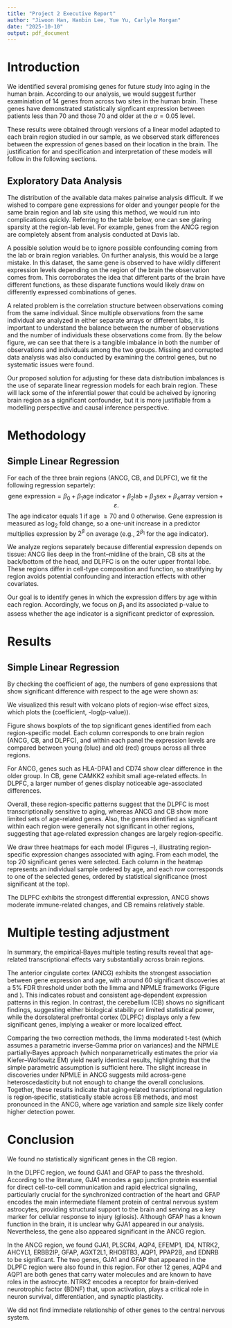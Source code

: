 ```yaml
---
title: "Project 2 Executive Report"
author: "Jiwoon Han, Hanbin Lee, Yue Yu, Carlyle Morgan"
date: "2025-10-10"
output: pdf_document
---
```


# Introduction

We identified several promising genes for future study into aging in the human brain. According to our analysis, we would suggest further examiniation of 14 genes from across two sites in the human brain. These genes have demonstrated statistically signficant expression between patients less than 70 and those 70 and older at the $\alpha = 0.05$ level.

These results were obtained through versions of a linear model adapted to each brain region studied in our sample, as we observed stark differences between the expression of genes based on their location in the brain. The justification for and specification and interpretation of these models will follow in the following sections.
 
## Exploratory Data Analysis

The distribution of the available data makes pairwise analysis difficult. If we wished to compare gene expressions for older and younger people for the same brain region and lab site using this method, we would run into complications quickly. Referring to the table below, one can see glaring sparsity at the region-lab level. For example, genes from the ANCG region are completely absent from analysis conducted at Davis lab. 

\begin{table}[h!]
\centering
\begin{tabular}{llrrrrr}
\textbf{Region} & \textbf{Age} & \textbf{Davis} & \textbf{Irvine} & \textbf{Michigan} & \textbf{Total} \\
CB     & $<70$  & 15 & 38 & 17 & 70 \\
CB     & $70+$  & 6  & 4  & 1  & 11 \\
ANCG   & $<70$  & 0  & 56 & 48 & 104 \\
ANCG   & $70+$  & 0  & 10 & 13 & 23 \\
DLPFC  & $<70$  & 69 & 9  & 68 & 146 \\
DLPFC  & $70+$  & 16 & 0  & 16 & 32 \\
\end{tabular}
\caption{Meta array observations by region, age group, and location}
\end{table}
 
 A possible solution would be to ignore possible confounding coming from the lab or brain region variables. On further analysis, this would be a large mistake. In this dataset, the same gene is observed to have wildly different expression levels depending on the region of the brain the observation comes from. This corroborates the idea that different parts of the brain have different functions, as these disparate functions would likely draw on differently expressed combinations of genes. 
 
A related problem is the correlation structure between observations coming from the same individual. Since multiple observations from the same individual are analyzed in either separate arrays or different labs, it is important to understand the balance between the number of observations and the number of individuals these observations come from. By the below figure, we can see that there is a tangible imbalance in both the number of observations and individuals among the two groups. Missing and corrupted data analysis was also conducted by examining the control genes, but no systematic issues were found. 

Our proposed solution for adjusting for these data distribution imbalances is the use of separate linear regression models for each brain region. These will lack some of the inferential power that could be acheived by ignoring brain region as a significant confounder, but it is more justifiable from a modelling perspective and causal inference perspective.

\begin{figure}[htbp!]
\centering
\includegraphics[width=0.4\textwidth]{age_hist.pdf}
\caption{Breakdown of observations and samples by age, old/young cutoff (age 70) highlighted in red}
\label{fig:age_hist}
\end{figure}

# Methodology

## Simple Linear Regression
For each of the three brain regions (ANCG, CB, and DLPFC), we fit the following regression separtely:
$$\text{gene expression} = \beta_0 + \beta_1 \text{age indicator} + \beta_2 \text{lab} + \beta_3 \text{sex} + \beta_4 \text{array version} + \varepsilon.$$
The age indicator equals 1 if age $\ge 70$ and 0 otherwise. Gene expression is measured as $\log_2$ fold change, so a one-unit increase in a predictor multiplies expression by $2^{\beta}$ on average (e.g., $2^{\beta_1}$ for the age indicator).

We analyze regions separately because differential expression depends on tissue: ANCG lies deep in the front–midline of the brain, CB sits at the back/bottom of the head, and DLPFC is on the outer upper frontal lobe. These regions differ in cell-type composition and function, so stratifying by region avoids potential confounding and interaction effects with other covariates.

Our goal is to identify genes in which the expression differs by age within each region. Accordingly, we focus on $\beta_1$ and its associated p-value to assess whether the age indicator is a significant predictor of expression.

# Results

## Simple Linear Regression
By checking the coefficient of age, the numbers of gene expressions that show significant difference with respect to the age were shown as:
\begin{table}[ht]
\centering
\caption{Number of genes with significant age-associated differential expression by region.}
\label{tab:age_de_counts}
\begin{tabular}{|c|c|c|}
\hline
ANCG & CB & DLPFC \\
\hline
2 & 1 & 98 \\
\hline
\end{tabular}
\end{table}

\textbf{Volcano Plots.} We visualized this result with volcano plots of region-wise effect sizes, which plots the (coefficient, -log(p-value)). 


\begin{figure}[htbp]
\centering
\includegraphics[width=0.8\textwidth]{top_4_genes_by_region_4x3.pdf}
\caption{Visualization of the top significant genes from each region-specific model.}
\label{fig:top_genes}
\end{figure}

\textbf{Boxplots.} Figure \ref{fig:top_genes} shows boxplots of the top significant genes identified from each region-specific model. Each column corresponds to one brain region (ANCG, CB, and DLPFC), and within each panel the expression levels are compared between young (blue) and old (red) groups across all three regions.

For ANCG, genes such as HLA-DPA1 and CD74 show clear difference in the older group. In CB, gene CAMKK2 exhibit small age-related effects. In DLPFC, a larger number of genes display noticeable age-associated differences.

Overall, these region-specific patterns suggest that the DLPFC is most transcriptionally sensitive to aging, whereas ANCG and CB show more limited sets of age-related genes. Also, the genes identified as significant within each region were generally not significant in other regions, suggesting that age‐related expression changes are largely region‐specific.

\begin{figure}[htbp]
\includegraphics[width=0.8\textwidth]{Figures/ancg_top20_genes.png}
\caption{
Heatmap of the top 20 age-associated genes in ANCG.
}
\label{fig:ancg_heatmap}
\end{figure}

\begin{figure}[htbp]
\includegraphics[width=0.8\textwidth]{Figures/cb_top20_genes.png}
\caption{
Heatmap of the top 20 age-associated genes in CB.
}
\label{fig:cb_heatmap}
\end{figure}

\begin{figure}[htbp]
\includegraphics[width=0.8\textwidth]{Figures/dlpfc_top20_genes.png}
\caption{
Heatmap of the top 20 age-associated genes in the DLPFC.
}
\label{fig:dlpfc_heatmap}
\end{figure}

\textbf{Heatmaps.} We draw three heatmaps for each model (Figures \ref{fig:ancg_heatmap}--\ref{fig:dlpfc_heatmap}),
illustrating region-specific expression changes associated with aging. From each model, the top 20 significant genes were selected. Each column in the heatmap represents an individual sample ordered by age, and each row corresponds to one of the selected genes, ordered by statistical significance (most significant at the top).

The DLPFC exhibits the strongest differential expression, ANCG shows moderate immune-related changes, and CB remains relatively stable.

# Multiple testing adjustment
In summary, the empirical‐Bayes multiple testing results reveal that age‐related transcriptional effects vary substantially across brain regions. 
\begin{figure}[htbp]
\includegraphics[width=0.8\textwidth]{q_hist_limma.pdf}
\caption{
BH q-values from limma empirical Bayes.
}
\label{fig:limma_q}
\end{figure}

The anterior cingulate cortex (ANCG) exhibits the strongest association between gene expression and age, with around 60 significant discoveries at a 5% FDR threshold under both the limma and NPMLE frameworks (Figure \ref{fig:limma_q} and \ref{fig:npml_q}). 
This indicates robust and consistent age‐dependent expression patterns in this region. In contrast, the cerebellum (CB) shows no significant findings, suggesting either biological stability or limited statistical power, 
while the dorsolateral prefrontal cortex (DLPFC) displays only a few significant genes, implying a weaker or more localized effect. 

\begin{figure}[htbp]
\includegraphics[width=0.8\textwidth]{q_hist_npml}
\caption{
BH q-values from non-parametric MLE empirical Bayes.
}
\label{fig:npml_q}
\end{figure}

Comparing the two correction methods, the limma moderated t‐test (which assumes a parametric inverse‐Gamma prior on variances) and the NPMLE partially‐Bayes approach (which nonparametrically estimates the prior via Kiefer–Wolfowitz EM) yield nearly identical results, 
highlighting that the simple parametric assumption is sufficient here. 
The slight increase in discoveries under NPMLE in ANCG suggests mild across‐gene heteroscedasticity but not enough to change the overall conclusions. 
Together, these results indicate that aging‐related transcriptional regulation is region‐specific, statistically stable across EB methods, and most pronounced in the ANCG, where age variation and sample size likely confer higher detection power.

\newpage

# Conclusion

We found no statistically significant genes in the CB region.

In the DLPFC region, we found GJA1 and GFAP to pass the threshold.
According to the literature, GJA1 encodes a gap junction protein essential for direct cell-to-cell communication and rapid electrical signaling, particularly crucial for the synchronized contraction of the heart and GFAP encodes the main intermediate filament protein of central nervous system astrocytes, providing structural support to the brain and serving as a key marker for cellular response to injury (gliosis). Although GFAP has a known function in the brain, it is unclear why GJA1 appeared in our analysis.
Nevertheless, the gene also appeared significant in the ANCG region.

In the ANCG region, we found GJA1, PLSCR4, AQP4, EFEMP1, ID4, NTRK2, AHCYL1, ERBB2IP, GFAP, AGXT2L1, RHOBTB3, AQP1, PPAP2B, and EDNRB to be significant.
The two genes, GJA1 and GFAP that appeared in the DLPFC region were also found in this region.
For other 12 genes, AQP4 and AQP1 are both genes that carry water molecules and are known to have roles in the astrocyte.
NTRK2 encodes a receptor for brain-derived neurotrophic factor (BDNF) that, upon activation, plays a critical role in neuron survival, differentiation, and synaptic plasticity.

We did not find immediate relationship of other genes to the central nervous system.
